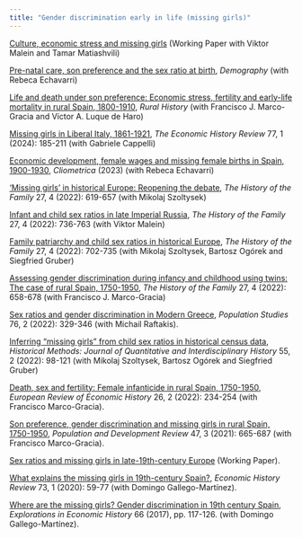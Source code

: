 ```yaml
---
title: "Gender discrimination early in life (missing girls)"
---
```


[Culture, economic stress and missing girls](https://cepr.org/publications/dp18761) (Working Paper with Viktor Malein and Tamar Matiashvili)

[Pre-natal care, son preference and the sex ratio at birth](https://doi.org/10.1215/00703370-11798263), *Demography* (with Rebeca Echavarri)

[Life and death under son preference: Economic stress, fertility and early-life mortality in rural Spain, 1800-1910](https://doi.org/10.1017/S0956793324000244), *Rural History* (with Francisco J. Marco-Gracia and Víctor A. Luque de Haro)

[Missing girls in Liberal Italy, 1861-1921](https://doi.org/10.1111/ehr.13257), *The Economic History Review* 77, 1 (2024): 185-211 (with Gabriele Cappelli)

[Economic development, female wages and missing female births in Spain, 1900-1930](https://doi.org/10.1007/s11698-023-00267-y), *Cliometrica* (2023) (with Rebeca Echavarri)

['Missing girls' in historical Europe: Reopening the debate](https://doi.org/10.1080/1081602X.2022.2132979), *The History of the Family* 27, 4 (2022): 619-657 (with Mikolaj Szoltysek)

[Infant and child sex ratios in late Imperial Russia](https://doi.org/10.1080/1081602X.2022.2098509), *The History of the Family* 27, 4 (2022): 736-763 (with Viktor Malein)

[Family patriarchy and child sex ratios in historical Europe](https://doi.org/10.1080/1081602X.2022.2051581), *The History of the Family* 27, 4 (2022): 702-735 (with Mikolaj Szoltysek, Bartosz Ogórek and Siegfried Gruber)

[Assessing gender discrimination during infancy and childhood using twins: The case of rural Spain, 1750-1950](https://doi.org/10.1080/1081602X.2022.2039878), *The History of the Family* 27, 4 (2022): 658-678 (with Francisco J. Marco-Gracia)

[Sex ratios and gender discrimination in Modern Greece](https://doi.org/10.1080/00324728.2021.1923787), *Population Studies* 76, 2 (2022): 329-346 (with Michail Raftakis).

[Inferring "missing girls" from child sex ratios in historical census data](https://doi.org/10.1080/01615440.2021.2014377), *Historical Methods: Journal of Quantitative and Interdisciplinary History* 55, 2 (2022): 98-121 (with Mikolaj Szoltysek, Bartosz Ogórek and Siegfried Gruber)

[Death, sex and fertility: Female infanticide in rural Spain, 1750-1950](https://doi.org/10.1093/ereh/heab023), *European Review of Economic History* 26, 2 (2022): 234-254 (with Francisco Marco-Gracia).

[Son preference, gender discrimination and missing girls in rural Spain, 1750-1950](https://doi.org/10.1111/padr.12406), *Population and Development Review* 47, 3 (2021): 665-687 (with Francisco Marco-Gracia).

[Sex ratios and missing girls in late-19th-century Europe](https://ehes.org/wp/EHES_160.pdf) (Working Paper).

[What explains the missing girls in 19th-century Spain?](https://doi.org/10.1111/ehr.12772), *Economic History Review* 73, 1 (2020): 59-77 (with Domingo Gallego-Martínez).

[Where are the missing girls? Gender discrimination in 19th century Spain](https://doi.org/10.1016/j.eeh.2017.08.004), *Explorations in Economic History* 66 (2017), pp. 117-126. (with Domingo Gallego-Martínez).